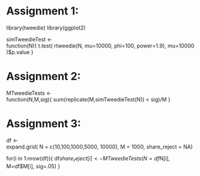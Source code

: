 # Assignment 1:  
library(tweedie) 
library(ggplot2)

simTweedieTest <-  
  function(N){ 
    t.test( 
      rtweedie(N, mu=10000, phi=100, power=1.9), 
      mu=10000 
    )$p.value 
  } 


# Assignment 2:  
MTweedieTests <-  
  function(N,M,sig){ 
    sum(replicate(M,simTweedieTest(N)) < sig)/M 
  } 


# Assignment 3:  
df <-  
  expand.grid( 
    N = c(10,100,1000,5000, 10000), 
    M = 1000, 
    share_reject = NA) 


for(i in 1:nrow(df)){ 
  df$share_reject[i] <-  
    MTweedieTests( 
      N=df$N[i], 
      M=df$M[i], 
      sig=.05) 
} 


